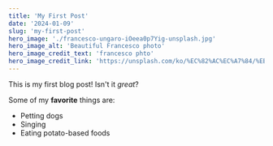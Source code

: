 ```yaml
---
title: 'My First Post'
date: '2024-01-09'
slug: 'my-first-post'
hero_image: './francesco-ungaro-iOeea0p7Yig-unsplash.jpg'
hero_image_alt: 'Beautiful Francesco photo'
hero_image_credit_text: 'francesco phto'
hero_image_credit_link: 'https://unsplash.com/ko/%EC%82%AC%EC%A7%84/%EB%88%88-%EB%8D%AE%EC%9D%B8-%EC%82%B0%EC%9C%BC%EB%A1%9C-%EB%91%98%EB%9F%AC%EC%8B%B8%EC%9D%B8-%EC%88%98%EC%97%AD-iOeea0p7Yig'
---
```


This is my first blog post! Isn't it _great_?

Some of my **favorite** things are:

- Petting dogs
- Singing
- Eating potato-based foods
